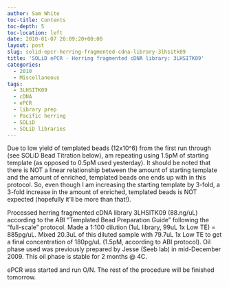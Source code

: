 ```yaml
---
author: Sam White
toc-title: Contents
toc-depth: 5
toc-location: left
date: 2010-01-07 20:09:20+00:00
layout: post
slug: solid-epcr-herring-fragmented-cdna-library-3lhsitk09
title: 'SOLiD ePCR - Herring fragmented cDNA library: 3LHSITK09'
categories:
  - 2010
  - Miscellaneous
tags:
  - 3LHSITK09
  - cDNA
  - ePCR
  - library prep
  - Pacific herring
  - SOLiD
  - SOLiD libraries
---
```


Due to low yield of templated beads (12x10^6) from the first run through (see SOLiD Bead Titration below), am repeating using 1.5pM of starting template (as opposed to 0.5pM used yesterday). It should be noted that there is NOT a linear relationship between the amount of starting template and the amount of enriched, templated beads one ends up with in this protocol. So, even though I am increasing the starting template by 3-fold, a 3-fold increase in the amount of enriched, templated beads is NOT expected (hopefully it'll be more than that!).

Processed herring fragmented cDNA library 3LHSITK09 (88.ng/uL) according to the ABI "Templated Bead Preparation Guide" following the "full-scale" protocol. Made a 1:100 dilution (1uL library, 99uL 1x Low TE) = 885pg/uL. Mixed 20.3uL of this diluted sample with 79.7uL 1x Low TE to get a final concentration of 180pg/uL (1.5pM, according to ABI protocol). Oil phase used was previously prepared by Jesse (Seeb lab) in mid-December 2009. This oil phase is stable for 2 months @ 4C.

ePCR was started and run O/N. The rest of the procedure will be finished tomorrow.
